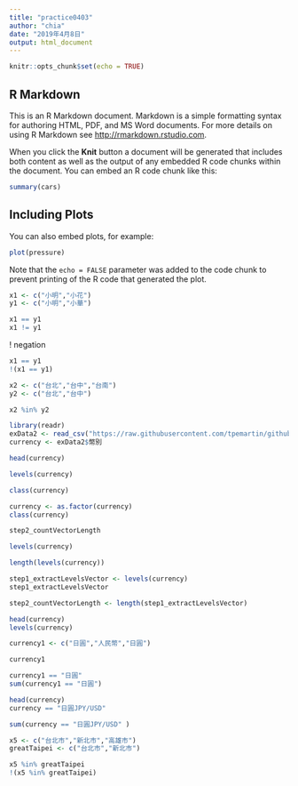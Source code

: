 ```yaml
---
title: "practice0403"
author: "chia"
date: "2019年4月8日"
output: html_document
---
```


```r
knitr::opts_chunk$set(echo = TRUE)
```

## R Markdown

This is an R Markdown document. Markdown is a simple formatting syntax for authoring HTML, PDF, and MS Word documents. For more details on using R Markdown see <http://rmarkdown.rstudio.com>.

When you click the **Knit** button a document will be generated that includes both content as well as the output of any embedded R code chunks within the document. You can embed an R code chunk like this:

```r
summary(cars)
```

## Including Plots

You can also embed plots, for example:

```r
plot(pressure)
```

Note that the `echo = FALSE` parameter was added to the code chunk to prevent printing of the R code that generated the plot.
```r
x1 <- c("小明","小花")
y1 <- c("小明","小華")
```

```r
x1 == y1
x1 != y1
```
! negation
```r
x1 == y1
!(x1 == y1)
```
```r
x2 <- c("台北","台中","台南")
y2 <- c("台北","台中")

x2 %in% y2
```


```R
library(readr)
exData2 <- read_csv("https://raw.githubusercontent.com/tpemartin/github-data/master/exData2.csv")
currency <- exData2$幣別
```
```r
head(currency)
```
```r
levels(currency)
```

```r
class(currency)
```

```r
currency <- as.factor(currency)
class(currency)
```

```r
step2_countVectorLength
```
```r
levels(currency)
```
```r
length(levels(currency))
```
```r
step1_extractLevelsVector <- levels(currency)
step1_extractLevelsVector
```

```r
step2_countVectorLength <- length(step1_extractLevelsVector)
```

```r
head(currency)
levels(currency)
```

```r
currency1 <- c("日圓","人民幣","日圓")
```

```r
currency1
```

```r
currency1 == "日圓"
sum(currency1 == "日圓")
```

```r
head(currency)
currency == "日圓JPY/USD"
```

```r
sum(currency == "日圓JPY/USD" )
```


```r
x5 <- c("台北市","新北市","高雄市")
greatTaipei <- c("台北市","新北市")

x5 %in% greatTaipei
!(x5 %in% greatTaipei)
```